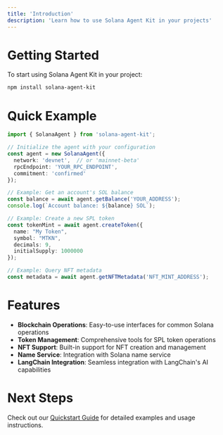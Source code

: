 ```yaml
---
title: 'Introduction'
description: 'Learn how to use Solana Agent Kit in your projects'
---
```


# Getting Started

To start using Solana Agent Kit in your project:

```bash
npm install solana-agent-kit
```

# Quick Example

```typescript
import { SolanaAgent } from 'solana-agent-kit';

// Initialize the agent with your configuration
const agent = new SolanaAgent({
  network: 'devnet',  // or 'mainnet-beta'
  rpcEndpoint: 'YOUR_RPC_ENDPOINT',
  commitment: 'confirmed'
});

// Example: Get an account's SOL balance
const balance = await agent.getBalance('YOUR_ADDRESS');
console.log(`Account balance: ${balance} SOL`);

// Example: Create a new SPL token
const tokenMint = await agent.createToken({
  name: "My Token",
  symbol: "MTKN",
  decimals: 9,
  initialSupply: 1000000
});

// Example: Query NFT metadata
const metadata = await agent.getNFTMetadata('NFT_MINT_ADDRESS');
```

# Features

- **Blockchain Operations**: Easy-to-use interfaces for common Solana operations
- **Token Management**: Comprehensive tools for SPL token operations
- **NFT Support**: Built-in support for NFT creation and management
- **Name Service**: Integration with Solana name service
- **LangChain Integration**: Seamless integration with LangChain's AI capabilities

# Next Steps

Check out our [Quickstart Guide](/quickstart) for detailed examples and usage instructions.